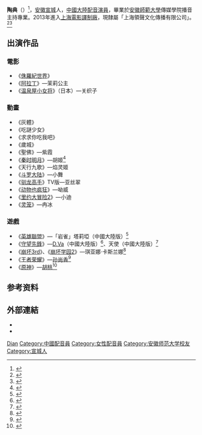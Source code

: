{{配音員
|姓名= 陶典
|圖片= 
|尺寸= 
|替代= 
|簡介= 
|本名= 
|外文名= 
|外文= 
|羅馬拼音= 
|英文名= 
|暱稱= 點點
|藝名= 
|國籍= {{PRC}}
|籍貫= 
|出生地= [[安徽省|安徽省]][[宣城市|宣城市]]
|出身地= 
|死歿地= 
|出生名= 
|生年= 1992
|生月= 10
|生日= 5
|歿年= 
|歿月= 
|歿日= 
|血型= 
|配演語言= 漢語
|教育程度= 本科
|母校= [[安徽师范大学|安徽师范大学]]
|所屬= 上海領聲文化傳播有限公司
|宗教信仰= 
|配偶= 
|任職紀錄= 
|出道作= 
|代表作= [[D.Va|D.Va]]《[[鬥陣特攻|守望先鋒]]》<br />[[孙尚香|孙尚香]]《[[王者荣耀|王者荣耀]]》
|網站= 
|其他= 
|module= 
}}
'''陶典'''（{{bd|1992年|10月5日|}}）<ref>{{cite news|url=https://iah.ifeng.com/5739125/news.shtml|title=安徽90后女孩热爱配音 已为多款热门游戏配音（图）|date=2017-06-12|work=人民网|publisher=凤凰网|accessdate=2021-08-02|archive-url=https://web.archive.org/web/20210802033857/https://iah.ifeng.com/5739125/news.shtml|archive-date=2021-08-02}}</ref>，[[安徽|安徽]][[宣城市|宣城]]人，[[中國大陸|中國大陸]][[配音演員|配音演員]]，畢業於[[安徽師範大學|安徽師範大學]]傳媒學院播音主持專業。2013年進入[[上海電影譯制廠|上海電影譯制廠]]，現隸屬「上海領聲文化傳播有限公司」。<ref>{{cite news|url=http://huaren.haiwainet.cn/n/2014/0916/c345784-21088103.html|title=中国“好声音” 90后配音演员陶典说说配音那么些事|newspaper=海外网|date=2014-09-16|accessdate=2017-08-26|archive-date=2017-08-26|archive-url=https://web.archive.org/web/20170826194128/http://huaren.haiwainet.cn/n/2014/0916/c345784-21088103.html|dead-url=no}}</ref><ref>{{cite news|url=http://ah.anhuinews.com/qmt/system/2014/09/19/006549849.shtml|title=《馴龍高手》背後的安徽人|newspaper=中安在線|date=2014-09-19|access-date=2017-08-26|archive-url=https://web.archive.org/web/20170826235047/http://ah.anhuinews.com/qmt/system/2014/09/19/006549849.shtml|archive-date=2017-08-26|dead-url=yes}}</ref>

==出演作品==
===電影===
*《[[侏羅紀世界|侏羅紀世界]]》
*《[[阿拉丁|阿拉丁]]》—茉莉公主
*《[[温泉屋小女将|温泉屋小女将]]》（日本）—关织子
===動畫===
*《灰體》
*《吃謎少女》
*《求求你吃我吧》
*《歲城》
*《聖佛》—紫霞
*《[[秦时明月_(动画)|秦时明月]]》—胡姬<ref>{{Cite web|url=http://v.youku.com/v_show/id_XMTg0NDY1MDg5Mg====.html|title=秦时明月第51话视频结尾|accessdate=2018-02-28|author=|date=|work=v.youku.com|publisher=|archive-date=2018-02-28|archive-url=https://web.archive.org/web/20180228223823/http://v.youku.com/v_show/id_XMTg0NDY1MDg5Mg====.html|dead-url=no}}</ref>
*《天行九歌》—焰灵姬
*《[[斗罗大陆|斗罗大陆]]》—小舞
*《[[驯龙高手|驯龙高手]]》TV版—亚丝翠
*《[[动物也疯狂|动物也疯狂]]》—呦威
*《[[里约大冒险2|里约大冒险2]]》—小迪
*《[[灵笼|灵笼]]》—冉冰

===遊戲===
*《[[英雄聯盟|英雄聯盟]]》—「岩雀」塔莉埡（中國大陸版）<ref>{{Cite web|url=http://weibo.com/1944850560/Dx3LG6WOP?from=page_1005051944850560_profile&wvr=6&mod=weibotime&type=comment|title=新浪微博声明|accessdate=2018-02-28|author=|date=|work=weibo.com|publisher=}}</ref>
*《[[鬥陣特攻|守望先鋒]]》—[[D.Va|D.Va]]（中國大陸版）<ref>{{cite news|url=http://play.163.com/16/0810/10/BU3P796D00314J6L.html#from=relevant|title=玩女郎陶典：D.Va配音真人出镜 愿声音属于角色|date=2016-08-10|publisher=爱玩网|accessdate=2018-07-20|archive-date=2018-12-07|archive-url=https://web.archive.org/web/20181207002919/http://play.163.com/16/0810/10/BU3P796D00314J6L.html#from=relevant|dead-url=no}}</ref>、天使（中國大陸版）<ref>{{Cite web|url=http://weibo.com/1944850560/DA4QdfcFO?from=page_1005051944850560_profile&wvr=6&mod=weibotime&type=comment|title=新浪微博回复|accessdate=2018-02-28|author=|date=|work=weibo.com|publisher=}}</ref>
*《[[崩壞3rd|崩坏3rd]]》、《[[崩坏学园2|崩坏学园2]]》—琪亚娜·卡斯兰娜<ref>{{Cite web|url=https://m.weibo.cn/status/4127298556747458?jumpfrom=weibocom&sudaref=baike.baidu.com&display=0&retcode=6102|title=崩坏3rd声优表|accessdate=2018-02-28|author=|date=|work=m.weibo.cn|publisher=|language=zh-cn|archive-date=2018-03-01|archive-url=https://web.archive.org/web/20180301044353/https://m.weibo.cn/status/4127298556747458?jumpfrom=weibocom&sudaref=baike.baidu.com&display=0&retcode=6102|dead-url=no}}</ref>
*《[[王者荣耀|王者荣耀]]》—[[孙尚香|孙尚香]]<ref>{{cite news|url=http://www.chinaz.com/game/mbtips/2017/0615/736580.shtml|title=王者荣耀: 英雄配音声优大揭秘, 看看你喜欢的英雄是谁配的音?|date=2017-06-15|publisher=站长之家|accessdate=2018-07-20|archive-url=https://web.archive.org/web/20180720135615/http://www.chinaz.com/game/mbtips/2017/0615/736580.shtml|archive-date=2018-07-20|dead-url=yes}}</ref>
*《[[原神|原神]]》—[[胡桃_(原神)|胡桃]]<ref>{{Cite web|url=https://www.bilibili.com/video/BV1T5411K7Wc|title=《原神》胡桃角色PV—— 「嚇到了嗎？」|accessdate=2021-02-27|author=|date=|work=bilibili.com|publisher=|language=zh-cn|archive-date=2021-02-27|archive-url=https://web.archive.org/web/20210227135446/https://www.bilibili.com/video/BV1T5411K7Wc/|dead-url=no}}</ref>

== 参考资料 ==
{{reflist}}
==外部連結==
* {{zh}}{{Sinaweibo|1944850560}}
* {{zh}}{{bilibili|user=10431355}}

{{DEFAULTSORT:Tao, Dian}}
[[Category:陶姓|Dian]]
[[Category:中國配音員|Category:中國配音員]]
[[Category:女性配音員|Category:女性配音員]]
[[Category:安徽师范大学校友|Category:安徽师范大学校友]]
[[Category:宣城人|Category:宣城人]]